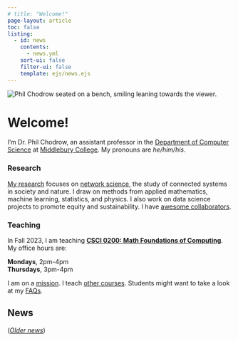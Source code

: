 ```yaml
---
# title: "Welcome!"
page-layout: article
toc: false
listing:
  - id: news
    contents: 
      - news.yml
    sort-ui: false
    filter-ui: false
    template: ejs/news.ejs
---
```


<img src="assets/img/sitting.png" class="img-responsive img-profile" alt="Phil Chodrow seated on a bench, smiling leaning towards the viewer.">

# Welcome! 
      
I'm Dr. Phil Chodrow, an assistant professor in the [Department of Computer Science](https://www.middlebury.edu/academics/cs) at [Middlebury College](https://www.middlebury.edu/#story645114). My pronouns are *he/him/his*. 

### Research

[My research](research.qmd) focuses on [network science](https://en.wikipedia.org/wiki/Network_science), the study of connected systems in society and nature. I draw on methods from applied mathematics, machine learning, statistics, and physics. I also work on data science projects to promote equity and sustainability. I have [awesome collaborators](research.qmd#key-collaborators). 

### Teaching

In Fall 2023, I am teaching **[CSCI 0200: Math Foundations of Computing](https://www.philchodrow.prof/CSCI-0200)**. My office hours are: 

**Mondays**, 2pm-4pm <br> 
**Thursdays**, 3pm-4pm



<div class="no-wrap">

I am on a [mission](mission.qmd). I teach [other courses](teaching.qmd). Students might want to take a look at my [FAQs](for-students.qmd). 


## News
    
:::{#news}
:::
   

([*Older news*](news_archive.qmd))

</div>